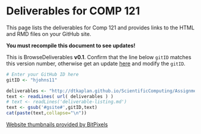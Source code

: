 # Deliverables for COMP 121

This page lists the deliverables for Comp 121 and provides links to the HTML and RMD files on your GitHub site. 

**You must recompile this document to see updates!**

This is BrowseDeliverables **v0.1**.  Confirm that the line below `gitID` matches this version number, otherwise get an update [here](http://dtkaplan.github.io/ScientificComputing/Assignments/BrowseDeliverables.Rmd) and modify the `gitID`.

```r
# Enter your GitHub ID here
gitID <- "hjohns11"
```

```r
deliverables <- "http://dtkaplan.github.io/ScientificComputing/Assignments/deliverable-listing.md"
text <- readLines( url( deliverables ) )
# text <- readLines('deliverable-listing.md')
text <- gsub('#gsite#',gitID,text)
cat(paste(text,collapse="\n"))
```

<a href='http://www.bitpixels.com/'>Website thumbnails provided by BitPixels</a>